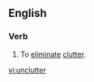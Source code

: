 ==English==

===Verb===
{{en-verb|unclutters|uncluttering|uncluttered|uncluttered}}

#To [[eliminate]] [[clutter]].

[[vi:unclutter]]